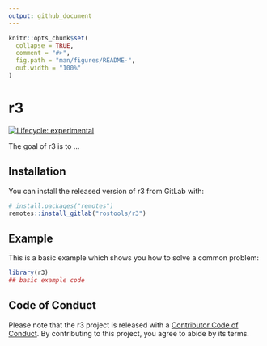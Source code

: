 ```yaml
---
output: github_document
---
```


<!-- README.md is generated from README.Rmd. Please edit that file -->

```r
knitr::opts_chunk$set(
  collapse = TRUE,
  comment = "#>",
  fig.path = "man/figures/README-",
  out.width = "100%"
)
```

# r3

<!-- badges: start -->
[![Lifecycle: experimental](https://img.shields.io/badge/lifecycle-experimental-orange.svg)](https://www.tidyverse.org/lifecycle/#experimental)
<!-- badges: end -->

The goal of r3 is to ...

## Installation

You can install the released version of r3 from GitLab with:

``` r
# install.packages("remotes")
remotes::install_gitlab("rostools/r3")
```

## Example

This is a basic example which shows you how to solve a common problem:

```r
library(r3)
## basic example code
```

## Code of Conduct

Please note that the r3 project is released with a [Contributor Code of Conduct](https://contributor-covenant.org/version/1/0/0/CODE_OF_CONDUCT.html). By contributing to this project, you agree to abide by its terms.
